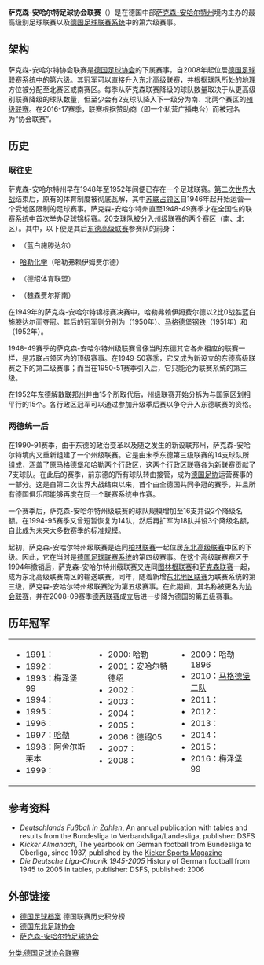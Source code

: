 {{noteTA|G1=足球|G2=德甲|G3=德乙|G4=uefa|G5=地名}}
{{Infobox football league
|name           = 萨克森-安哈尔特协会联赛
|image          = Karte-DFB-Regionalverbände-ST.png
| pixels     = 180px
| alt        = 萨克森-安哈尔特协会联赛涵盖范围
|country        = {{flag|Germany}}
|state          = {{flag|Sachsen-Anhalt}}
|confed         = {{link-de|萨克森-安哈尔特足球协会|Fußballverband Sachsen-Anhalt}}
|founded        = 1990年
|teams          = 16
|divisions      = 
|promotion      = [[德国足球东北高级联赛|东北高级联赛]]南区
|relegation     = 萨克森-安哈尔特[[州级联赛|州级联赛]]<br>（南、北区）
|level          = [[德国足球联赛系统|第 6 级]]
|season         = 
|champions      = 
|website        = 
|current        = 
}}
'''萨克森-安哈尔特足球协会联赛'''（{{lang-de|'''Fußball-Verbandsliga Sachsen-Anhalt'''}}）是{{link-de|萨克森-安哈尔特足球协会|Fußballverband Sachsen-Anhalt}}在德国中部[[萨克森-安哈尔特州|萨克森-安哈尔特州]]境内主办的最高级别足球联赛以及[[德国足球联赛系统|德国足球联赛系统]]中的第六级赛事。

==架构==
萨克森-安哈尔特协会联赛是[[德国足球协会|德国足球协会]]的下属赛事，自2008年起位居[[德国足球联赛系统|德国足球联赛系统]]中的第六级。其冠军可以直接升入[[德国足球东北高级联赛|东北高级联赛]]，并根据球队所处的地理方位被分配至北赛区或南赛区。每季从萨克森联赛降级的球队数量取决于从更高级别联赛降级的球队数量，但至少会有2支球队降入下一级分为南、北两个赛区的[[州级联赛|州级联赛]]。在2016-17赛季，联赛根据赞助商（即一个私营广播电台）而被冠名为“{{link-de|布罗肯广播|Radio Brocken}}协会联赛”。

==历史==
===既往史===
萨克森-安哈尔特州早在1948年至1952年间便已存在一个足球联赛。[[第二次世界大战|第二次世界大战]]结束后，原有的体育制度被彻底瓦解，其中[[苏联占领区|苏联占领区]]自1946年起开始运营一个受地区限制的足球赛事。萨克森-安哈尔特州直至1948-49赛季才在全国性的联赛系统中首次举办足球锦标赛。20支球队被分入州级联赛的两个赛区（南、北区）。其中，以下便是其后[[东德足球高级联赛|东德高级联赛]]参赛队的前身：
* {{link-de|施滕达尔火车头|1. FC Lok Stendal}}（蓝白施滕达尔）
* [[哈勒足球俱乐部|哈勒化学]]（哈勒弗赖伊姆费尔德）
* {{link-de|德绍05|SV Dessau 05|德绍发动机}}（德绍体育联盟）
* {{link-de|魏森费尔斯进步|BSG Fortschritt Weißenfels}}（魏森费尔斯南）

在1949年的萨克森-安哈尔特锦标赛决赛中，哈勒弗赖伊姆费尔德以2比0战胜蓝白施滕达尔而夺冠。其后的冠军则分别为{{link-de|塔勒钢铁|SV Stahl Thale|塔勒炼钢厂}}（1950年）、[[马格德堡足球俱乐部|马格德堡钢铁]]（1951年）和{{link-de|绿白沃尔芬|FC Grün-Weiß Wolfen|沃尔芬化学}}（1952年）。

1948-49赛季的萨克森-安哈尔特州级联赛曾像当时东德其它各州相应的联赛一样，是苏联占领区内的顶级赛事。在1949-50赛季，它又成为新设立的东德高级联赛之下的第二级赛事；而当{{link-de|东德足球联赛|DDR-Liga|东德联赛}}在1950-51赛季引入后，它只能沦为联赛系统的第三级。

在1952年东德解散[[联邦州_(德国)|联邦州]]并由15个{{link-de|行政区 (东德)|Bezirk (DDR)|行政区}}所取代后，州级联赛开始分拆为与国家区划相平行的15个{{link-de|行政区联赛 (东德足球)|Bezirksliga (DDR-Fußball)|行政区联赛}}。各行政区冠军可以通过参加升级季后赛以争夺升入东德联赛的资格。

===两德统一后===
在1990-91赛季，由于东德的政治变革以及随之发生的新设联邦州，萨克森-安哈尔特境内又重新组建了一个州级联赛。它是由末季东德第三级联赛的14支球队所组成，涵盖了原马格德堡和哈勒两个行政区，这两个行政区联赛各为新联赛贡献了7支球队。在此后的赛季，前东德的所有球队转由{{link-de|德国东北足球协会|Nordostdeutscher Fußballverband}}接管，成为[[德国足协|德国足协]]运营赛事的一部分。这是自第二次世界大战结束以来，首个由全德国共同争冠的赛季，并且所有德国俱乐部能够再度在同一个联赛系统中作赛。

一个赛季后，萨克森-安哈尔特州级联赛的球队规模增加至16支并设2个降级名额。在1994-95赛季又曾短暂恢复为14队，然后再扩军为18队并设3个降级名额，自此成为未来大多数赛季的标准规模。

起初，萨克森-安哈尔特州级联赛是连同[[柏林足球联赛|柏林联赛]]一起位居[[德国足球东北高级联赛|东北高级联赛]]中区的下级。因此，它在当时是[[德国足球联赛系统|德国足球联赛系统]]的第四级赛事。在这个高级联赛赛区于1994年撤销后，萨克森-安哈尔特州级联赛又连同[[图林根足球联赛|图林根联赛]]和[[萨克森足球联赛|萨克森联赛]]一起，成为东北高级联赛南区的输送联赛。同年，随着新增[[德国足球东北地区联赛|东北地区联赛]]为联赛系统的第三级，萨克森-安哈尔特州级联赛沦为第五级赛事。在此期间，其名称被更名为[[协会联赛|协会联赛]]，并在2008-09赛季[[德丙联赛|德丙联赛]]成立后进一步降为德国的第五级赛事。

== 历年冠军 ==
{| style="width:100%" |
| style="width:33%; vertical-align:top" |
* 1991：{{link-de|梅泽堡99|SV Merseburg 99}}
* 1992：{{link-de|韦尔尼格罗德统一|FC Einheit Wernigerode}}
* 1993：梅泽堡99
* 1994：{{link-de|阿舍尔斯莱本第一足球俱乐部|1. FC Aschersleben|阿舍尔斯莱本}}
* 1995：{{link-de|哈勒1896|VfL Halle 1896}}
* 1996：{{link-de|福尔图娜马格德堡|Fortuna Magdeburg}}
* 1997：[[哈勒足球俱乐部|哈勒]]
* 1998：阿舍尔斯莱本
* 1999：{{link-de|德绍前进|ASG Vorwärts Dessau|安哈尔特德绍}}
| style="width:33%; vertical-align:top" |
* 2000: 哈勒
* 2001：安哈尔特德绍
* 2002：{{link-de|布劳恩斯贝德拉体育俱乐部|SV Braunsbedra|布劳恩斯贝德拉}}
* 2003：{{link-de|日耳曼尼亚哈伯斯塔特|VfB Germania Halberstadt}}
* 2004：{{link-de|德绍05|SV Dessau 05}}
* 2005：{{link-de|弗尔普克体操及体育俱乐部|TSV Völpke|弗尔普克}}
* 2006：德绍05
* 2007：{{link-de|桑格豪森运动竞赛俱乐部|VfB Sangerhausen|桑格豪森}}
* 2008：{{link-de|绿白沃尔芬|FC Grün-Weiß Wolfen}}
| style="width:33%; vertical-align:top" |
* 2009：哈勒1896
* 2010：[[马格德堡二队|马格德堡二队]]
* 2011：{{link-de|绿白皮斯特里茨|FC Grün-Weiß Piesteritz}}
* 2012：{{link-en|哈勒二队|Hallescher FC II}}
* 2013：{{link-de|哈尔登斯莱本体育俱乐部|Haldensleber SC|哈尔登斯莱本}}
* 2014：{{link-de|哈勒阿门多夫|BSV Halle-Ammendorf}}
* 2015：{{link-de|巴尔莱本足球体育俱乐部|FSV Barleben|巴尔莱本}}
* 2016：梅泽堡99
|}

==参考资料==
* ''Deutschlands Fußball in Zahlen'', An annual publication with tables and results from the Bundesliga to Verbandsliga/Landesliga, publisher: DSFS
* ''Kicker Almanach'', The yearbook on German football from Bundesliga to Oberliga, since 1937, published by the [[踢球者|Kicker Sports Magazine]]
* ''Die Deutsche Liga-Chronik 1945-2005'' History of German football from 1945 to 2005 in tables, publisher: DSFS, published: 2006

==外部链接==
* [http://www.f-archiv.de/ 德国足球档案] {{Wayback|url=http://www.f-archiv.de/ |date=20171004190327 }} 德国联赛历史积分榜
* [http://www.nofv-online.de/ 德国东北足球协会] {{Wayback|url=http://www.nofv-online.de/ |date=20161028014438 }}
* [http://www.fsa-online.de 萨克森-安哈尔特足球协会]

{{德國足球}}

[[分类:德国足球协会联赛|分类:德国足球协会联赛]]